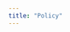 ```yaml
---
title: "Policy"
---
```


<!-- <body class="no_title"> -->

<!-- # Articles -->

<!-- # Reports -->

<!-- # Guidelines -->

